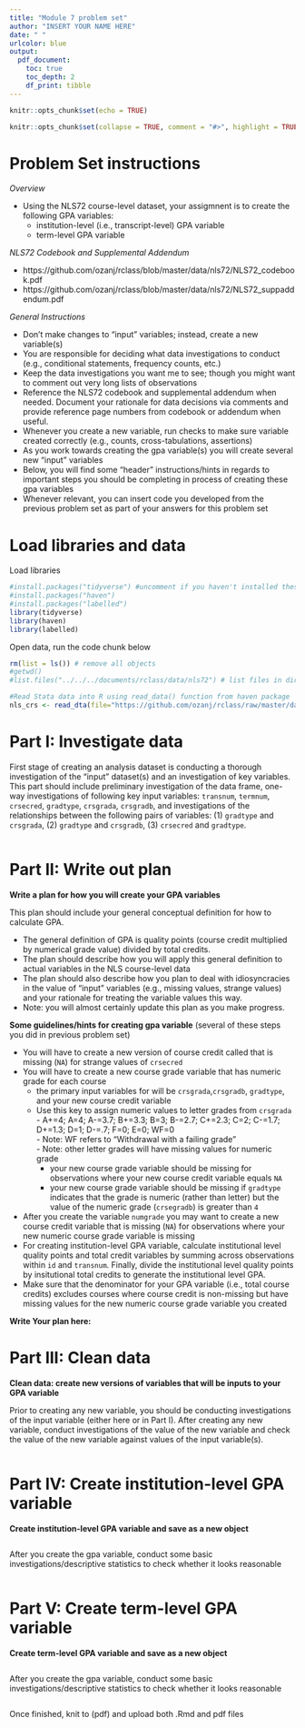```yaml
---
title: "Module 7 problem set"
author: "INSERT YOUR NAME HERE"
date: " "
urlcolor: blue
output: 
  pdf_document:
    toc: true 
    toc_depth: 2 
    df_print: tibble 
---
```


```r
knitr::opts_chunk$set(echo = TRUE)
```

```r
knitr::opts_chunk$set(collapse = TRUE, comment = "#>", highlight = TRUE)
```


# Problem Set instructions  

_Overview_

- Using the NLS72 course-level dataset, your assigmnent is to create the following GPA variables:
    - institution-level (i.e., transcript-level) GPA variable
    - term-level GPA variable


_NLS72 Codebook and Supplemental Addendum_

- https://github.com/ozanj/rclass/blob/master/data/nls72/NLS72_codebook.pdf
- https://github.com/ozanj/rclass/blob/master/data/nls72/NLS72_suppaddendum.pdf


_General Instructions_


- Don't make changes to "input" variables; instead, create a new variable(s)
- You are responsible for deciding what data investigations to conduct (e.g., conditional statements, frequency counts, etc.)
- Keep the data investigations you want me to see; though you might want to comment out very long lists of observations
- Reference the NLS72 codebook and supplemental addendum when needed. Document your rationale for data decisions via comments and provide reference page numbers from codebook or addendum when useful.
- Whenever you create a new variable, run checks to make sure variable created correctly (e.g., counts, cross-tabulations, assertions)
- As you work towards creating the gpa variable(s) you will create several new "input" variables
- Below, you will find some "header" instructions/hints in regards to important steps you should be completing in process of creating these gpa variables
- Whenever relevant, you can insert code you developed from the previous problem set as part of your answers for this problem set

# Load libraries and data

Load libraries
```r
#install.packages("tidyverse") #uncomment if you haven't installed these packaged
#install.packages("haven")
#install.packages("labelled")
library(tidyverse)
library(haven)
library(labelled)
```

Open data, run the code chunk below
```r
rm(list = ls()) # remove all objects
#getwd()
#list.files("../../../documents/rclass/data/nls72") # list files in directory w/ NLS data

#Read Stata data into R using read_data() function from haven package
nls_crs <- read_dta(file="https://github.com/ozanj/rclass/raw/master/data/nls72/nls72petscrs_v2.dta", encoding=NULL)
```


# Part I: Investigate data

First stage of creating an analysis dataset is conducting a thorough investigation of the "input" dataset(s) and an investigation of key variables. This part should include preliminary investigation of the data frame, one-way investigations of following key input variables: `transnum`, `termnum`, `crsecred`, `gradtype`, `crsgrada`, `crsgradb`, and investigations of the relationships between the following pairs of variables: (1) `gradtype` and `crsgrada`, (2) `gradtype` and `crsgradb`, (3) `crsecred` and `gradtype`. 

```r

```


# Part II:  Write out plan

__Write a plan for how you will create your GPA variables__

This plan should include your general conceptual definition for how to calculate GPA.  

- The general definition of GPA is quality points (course credit multiplied by numerical grade value) divided by total credits.  
- The plan should describe how you will apply this general definition to actual variables in the NLS course-level data  
- The plan should also describe how you plan to deal with idiosyncracies in the value of "input" variables (e.g., missing values, strange values) and your rationale for treating the variable values this way.  
- Note: you will almost certainly update this plan as you make progress.  

__Some guidelines/hints for creating gpa variable__  (several of these steps you did in previous problem set)

- You will have to create a new version of course credit called that is missing (`NA`) for strange values of `crsecred`
- You will have to create a new course grade variable that has numeric grade for each course
    - the primary input variables for will be `crsgrada`,`crsgradb`, `gradtype`, and your new course credit variable
    - Use this key to assign numeric values to letter grades from `crsgrada`
		  	- A+=4; A=4; A-=3.7; B+=3.3; B=3; B-=2.7; C+=2.3; C=2; C-=1.7; D+=1.3; D=1; D-=.7; F=0; E=0; WF=0  
			  - Note: WF refers to "Withdrawal with a failing grade"  
			  - Note: other letter grades will have missing values for numeric grade
		- your new course grade variable should be missing for observations where your new course credit variable equals `NA`
		- your new course grade variable should be missing if `gradtype` indicates that the grade is numeric (rather than letter) but the value of the numeric grade (`crsegradb`) is greater than `4`
- After you create the variable `numgrade` you may want to create a new course credit variable that is missing (`NA`) for observations where your new numeric course grade variable is missing
- For creating institution-level GPA variable, calculate institutional level quality points and total credit variables by summing across observations within `id` and `transnum`. Finally, divide the institutional level quality points by insitutional total credits to generate the institutional level GPA.
- Make sure that the denominator for your GPA variable (i.e., total course credits) excludes courses where course credit is non-missing but have missing values for the new numeric course grade variable you created



__Write Your plan here:__  
  
    
      
      

# Part III: Clean data

__Clean data: create new versions of variables that will be inputs to your GPA variable__  

Prior to creating any new variable, you should be conducting investigations of the input variable (either here or in Part I). After creating any new variable, conduct investigations of the value of the new variable and check the value of the new variable against values of the input variable(s). 

```r

```


# Part IV: Create institution-level GPA variable 
__Create institution-level GPA variable and save as a new object__
```r

```

After you create the gpa variable, conduct some basic investigations/descriptive statistics to check whether it looks reasonable
```r

```



# Part V: Create term-level GPA variable

__Create term-level GPA variable and save as a new object__
```r

```

After you create the gpa variable, conduct some basic investigations/descriptive statistics to check whether it looks reasonable
```r

```



Once finished, knit to (pdf) and upload both .Rmd and pdf files




